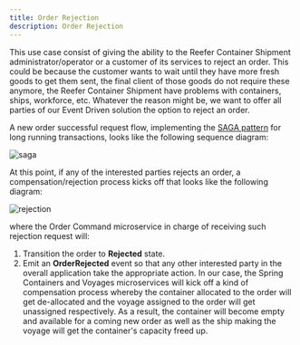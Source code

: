 ```yaml
---
title: Order Rejection
description: Order Rejection
---
```


This use case consist of giving the ability to the Reefer Container Shipment administrator/operator or a customer of its services to reject an order. This could be because the customer wants to wait until they have more fresh goods to get them sent, the final client of those goods do not require these anymore, the Reefer Container Shipment have problems with containers, ships, workforce, etc. Whatever the reason might be, we want to offer all parties of our Event Driven solution the option to reject an order.

A new order successful request flow, implementing the [SAGA pattern](https://ibm-cloud-architecture.github.io/refarch-eda/design-patterns/saga/) for long running transactions, looks like the following sequence diagram:

![saga](images/Slide1.png)

At this point, if any of the interested parties rejects an order, a compensation/rejection process kicks off that looks like the following diagram:

![rejection](images/Slide2.png)

where the Order Command microservice in charge of receiving such rejection request will:

1. Transition the order to **Rejected** state.
2. Emit an **OrderRejected** event so that any other interested party in the overall application take the appropriate action. In our case, the Spring Containers and Voyages microservices will kick off a kind of compensation process whereby the container allocated to the order will get de-allocated and the voyage assigned to the order will get unassigned respectively. As a result, the container will become empty and available for a coming new order as well as the ship making the voyage will get the container's capacity freed up.
